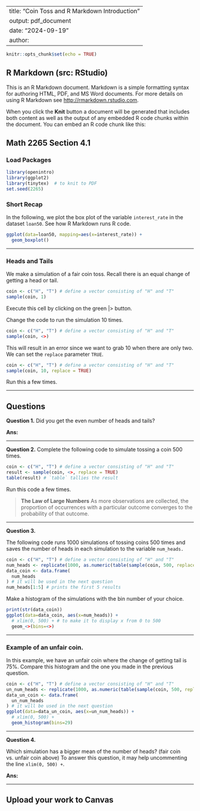 

---
title: "Coin Toss and R Markdown Introduction"
output: pdf_document
date: "2024-09-19"
author: <your name>
---

```r
knitr::opts_chunk$set(echo = TRUE)
```

## R Markdown (src: RStudio)

This is an R Markdown document. Markdown is a simple formatting syntax for authoring HTML, PDF, and MS Word documents. For more details on using R Markdown see <http://rmarkdown.rstudio.com>.

When you click the **Knit** button a document will be generated that includes both content as well as the output of any embedded R code chunks within the document. You can embed an R code chunk like this:

## Math 2265 Section 4.1

### Load Packages

```r
library(openintro)
library(ggplot2)
library(tinytex)  # to knit to PDF
set.seed(2265)
```

### Short Recap

In the following, we plot the box plot of the variable `interest_rate` in the dataset `loan50`. See how R Markdown runs R code. 

```r
ggplot(data=loan50, mapping=aes(x=interest_rate)) +
  geom_boxplot()
```

---

### Heads and Tails

We make a simulation of a fair coin toss. Recall there is an equal change of getting a head or tail. 

```r
coin <- c("H", "T") # define a vector consisting of "H" and "T"
sample(coin, 1)
```

Execute this cell by clicking on the green |> button. 

Change the code to run the simulation 10 times.

```r
coin <- c("H", "T") # define a vector consisting of "H" and "T"
sample(coin, <>)
```
This will result in an error since we want to grab 10 when there are only two. We can set the `replace` parameter `TRUE`. 

```r
coin <- c("H", "T") # define a vector consisting of "H" and "T"
sample(coin, 10, replace = TRUE)
```

Run this a few times. 

---

## Questions

**Question 1.** Did you get the even number of heads and tails? 

**Ans:** 

---

**Question 2.** Complete the following code to simulate tossing a coin 500 times. 

```r
coin <- c("H", "T") # define a vector consisting of "H" and "T"
result <- sample(coin, <>, replace = TRUE)
table(result) # `table` tallies the result  
```

Run this code a few times. 

> **The Law of Large Numbers**
> As more observations are collected, the proportion of occurrences with a particular outcome converges to the probability of that outcome.

---

**Question 3.**

The following code runs 1000 simulations of tossing coins 500 times and saves the number of heads in each simulation to the variable `num_heads.` 

```r
coin <- c("H", "T") # define a vector consisting of "H" and "T"
num_heads <- replicate(1000, as.numeric(table(sample(coin, 500, replace = TRUE))[1]))
data_coin <- data.frame(
  num_heads
) # it will be used in the next question
num_heads[1:5] # prints the first 5 results
```

Make a histogram of the simulations with the bin number of your choice.

```r
print(str(data_coin))
ggplot(data=data_coin, aes(x=num_heads)) +
  # xlim(0, 500) + # to make it to display x from 0 to 500
  geom_<>(bins=<>)
```

---

### Example of an unfair coin. 

In this example, we have an unfair coin where the change of getting tail is 75%. Compare this histogram and the one you made in the previous question. 

```r
coin <- c("H", "T") # define a vector consisting of "H" and "T"
un_num_heads <- replicate(1000, as.numeric(table(sample(coin, 500, replace = TRUE, prob=c(0.25,0.75)))[1]))
data_un_coin <- data.frame(
  un_num_heads
) # it will be used in the next question
ggplot(data=data_un_coin, aes(x=un_num_heads)) +
  # xlim(0, 500) + 
  geom_histogram(bins=29) 
```

---

**Question 4.**

Which simulation has a bigger mean of the number of heads? (fair coin vs. unfair coin above) 
To answer this question, it may help uncommenting the line `xlim(0, 500) + `.

**Ans:** 

---

## Upload your work to Canvas

